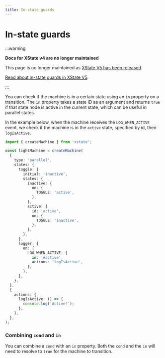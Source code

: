 ```yaml
---
title: In-state guards
---
```


# In-state guards

:::warning

**Docs for XState v4 are no longer maintained** 

This page is no longer maintained as [XState V5 has been released](/blog/2023-12-01-xstate-v5).

[Read about in-state guards in XState V5](/docs/guards#in-state-guards).

:::

You can check if the machine is in a certain state using an `in` property on a transition. The `in` property takes a state ID as an argument and returns `true` if that state node is active in the current state, which can be useful in parallel states.

In the example below, when the machine receives the `LOG_WHEN_ACTIVE` event, we check if the machine is in the `active` state, specified by id, then `logIsActive`.

```ts
import { createMachine } from 'xstate';

const lightMachine = createMachine(
  {
    type: 'parallel',
    states: {
      toggle: {
        initial: 'inactive',
        states: {
          inactive: {
            on: {
              TOGGLE: 'active',
            },
          },
          active: {
            id: 'active',
            on: {
              TOGGLE: 'inactive',
            },
          },
        },
      },
      logger: {
        on: {
          LOG_WHEN_ACTIVE: {
            in: '#active',
            actions: 'logIsActive',
          },
        },
      },
    },
  },
  {
    actions: {
      logIsActive: () => {
        console.log('Active!');
      },
    },
  },
);
```

### Combining `cond` and `in`

You can combine a `cond` with an `in` property. Both the `cond` and the `in` will need to resolve to `true` for the machine to transition.

